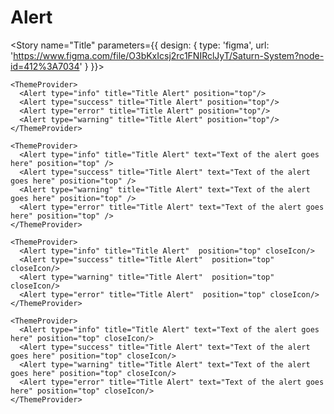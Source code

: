 

<Meta title="Data Display|Alert" component={Alert} />

# Alert


<Preview>
  
  <Story name="Title" parameters={{
    design: {
      type: 'figma',
      url: 'https://www.figma.com/file/O3bKxIcsj2rc1FNIRclJyT/Saturn-System?node-id=412%3A7034'
    }
  }}>
  
  
    <ThemeProvider>
      <Alert type="info" title="Title Alert" position="top"/>
      <Alert type="success" title="Title Alert" position="top"/>
      <Alert type="error" title="Title Alert" position="top"/>
      <Alert type="warning" title="Title Alert" position="top"/>
    </ThemeProvider>
  </Story>
</Preview>

<Preview>
  <Story name="Title + Text" parameters={{
    design: {
      type: 'figma',
      url: 'https://www.figma.com/file/O3bKxIcsj2rc1FNIRclJyT/Saturn-System?node-id=412%3A7034'
    }
  }}>
  
    <ThemeProvider>
      <Alert type="info" title="Title Alert" text="Text of the alert goes here" position="top" />
      <Alert type="success" title="Title Alert" text="Text of the alert goes here" position="top" />
      <Alert type="warning" title="Title Alert" text="Text of the alert goes here" position="top" />
      <Alert type="error" title="Title Alert" text="Text of the alert goes here" position="top" />
    </ThemeProvider>
  </Story>
</Preview>

<Preview>
  <Story name="Title + Close Icon" parameters={{
    design: {
      type: 'figma',
      url: 'https://www.figma.com/file/O3bKxIcsj2rc1FNIRclJyT/Saturn-System?node-id=412%3A7034'
    }
  }}>
  
    <ThemeProvider>
      <Alert type="info" title="Title Alert"  position="top" closeIcon/>
      <Alert type="success" title="Title Alert"  position="top" closeIcon/>
      <Alert type="warning" title="Title Alert"  position="top" closeIcon/>
      <Alert type="error" title="Title Alert"  position="top" closeIcon/>
    </ThemeProvider>
  </Story>
</Preview>

<Preview>
  <Story name="Title + Text + Close Icon" parameters={{
    design: {
      type: 'figma',
      url: 'https://www.figma.com/file/O3bKxIcsj2rc1FNIRclJyT/Saturn-System?node-id=412%3A7034'
    }
  }}>
  
    <ThemeProvider>
      <Alert type="info" title="Title Alert" text="Text of the alert goes here" position="top" closeIcon/>
      <Alert type="success" title="Title Alert" text="Text of the alert goes here" position="top" closeIcon/>
      <Alert type="warning" title="Title Alert" text="Text of the alert goes here" position="top" closeIcon/>
      <Alert type="error" title="Title Alert" text="Text of the alert goes here" position="top" closeIcon/>
    </ThemeProvider>
  </Story>
</Preview>


